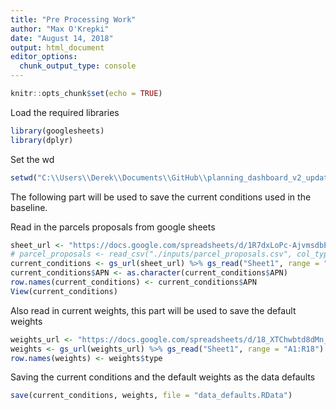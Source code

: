 ```yaml
---
title: "Pre Processing Work"
author: "Max O'Krepki"
date: "August 14, 2018"
output: html_document
editor_options: 
  chunk_output_type: console
---
```


```r
knitr::opts_chunk$set(echo = TRUE)
```

Load the required libraries

```r
library(googlesheets)
library(dplyr)
```

Set the wd

```r
setwd("C:\\Users\\Derek\\Documents\\GitHub\\planning_dashboard_v2_updated\\pre_processing_work")
```


The following part will be used to save the current conditions used in the baseline. 

Read in the parcels proposals from google sheets

```r
sheet_url <- "https://docs.google.com/spreadsheets/d/1R7dxLoPc-AjvmsdbExF5i2XyfMtZHIG24ziTj-er8Rk/"
# parcel_proposals <- read_csv("./inputs/parcel_proposals.csv", col_types = cols(APN = col_character(), type = col_character()))
current_conditions <- gs_url(sheet_url) %>% gs_read("Sheet1", range = "A1:E60")
current_conditions$APN <- as.character(current_conditions$APN)
row.names(current_conditions) <- current_conditions$APN
View(current_conditions)
```


Also read in current weights, this part will be used to save the default weights

```r
weights_url <- "https://docs.google.com/spreadsheets/d/18_XTChwbtd8dMn_7WDp_qXF6d_VXAhRexgjQTgJq0NY/"
weights <- gs_url(weights_url) %>% gs_read("Sheet1", range = "A1:R18")
row.names(weights) <- weights$type
```


Saving the current conditions and the default weights as the data defaults
```r
save(current_conditions, weights, file = "data_defaults.RData")
```

